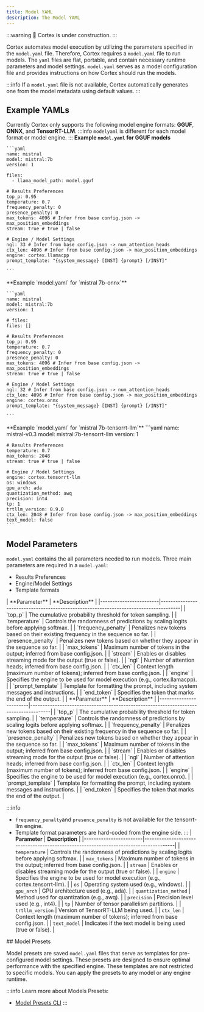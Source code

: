 ```yaml
---
title: Model YAML
description: The Model YAML
---
```



:::warning
🚧 Cortex is under construction.
:::

Cortex automates model execution by utilizing the parameters specified in the `model.yaml` file. Therefore, Cortex requires a `model.yaml` file to run models. The `yaml` files are flat, portable, and contain necessary runtime parameters and model settings. `model.yaml` serves as a model configuration file and provides instructions on how Cortex should run the models.

:::info
If a `model.yaml` file is not available, Cortex automatically generates one from the model metadata using default values.
:::

## Example YAMLs
Currently Cortex only supports the following model engine formats: **GGUF**, **ONNX**, and **TensorRT-LLM**.
:::info
`modelyaml` is different for each model format or model engine.
:::
<Tabs>
  <TabItem  value="GGUF" label="GGUF" default>
    **Example `model.yaml` for GGUF models**

    ```yaml
    name: mistral
    model: mistral:7b
    version: 1

    files:
      - llama_model_path: model.gguf

    # Results Preferences
    top_p: 0.95
    temperature: 0.7
    frequency_penalty: 0
    presence_penalty: 0
    max_tokens: 4096 # Infer from base config.json -> max_position_embeddings
    stream: true # true | false

    # Engine / Model Settings
    ngl: 33 # Infer from base config.json -> num_attention_heads
    ctx_len: 4096 # Infer from base config.json -> max_position_embeddings
    engine: cortex.llamacpp
    prompt_template: "{system_message} [INST] {prompt} [/INST]"

    ```
  </TabItem>
  <TabItem value="ONNX" label="ONNX">
    **Example `model.yaml` for `mistral 7b-onnx`**

    ```yaml
    name: mistral
    model: mistral:7b
    version: 1

    # files:
    files: []

    # Results Preferences
    top_p: 0.95
    temperature: 0.7
    frequency_penalty: 0
    presence_penalty: 0
    max_tokens: 4096 # Infer from base config.json -> max_position_embeddings
    stream: true # true | false

    # Engine / Model Settings
    ngl: 32 # Infer from base config.json -> num_attention_heads
    ctx_len: 4096 # Infer from base config.json -> max_position_embeddings
    engine: cortex.onnx
    prompt_template: "{system_message} [INST] {prompt} [/INST]"

    ```

  </TabItem>
  <TabItem value="TensorRT-LLM" label="TensorRT-LLM">
  **Example `model.yaml` for `mistral 7b-tensorrt-llm`**
  ```yaml
    name: mistral-v0.3
    model: mistral:7b-tensorrt-llm
    version: 1

    # Results Preferences
    temperature: 0.7
    max_tokens: 2048
    stream: true # true | false

    # Engine / Model Settings
    engine: cortex.tensorrt-llm
    os: windows
    gpu_arch: ada
    quantization_method: awq
    precision: int4
    tp: 1
    trtllm_version: 0.9.0
    ctx_len: 2048 # Infer from base config.json -> max_position_embeddings
    text_model: false
    ```
  </TabItem>
</Tabs>

## Model Parameters
`model.yaml` contains the all parameters needed to run models. Three main parameters are required in a `model.yaml`:
- Results Preferences
- Engine/Model Settings
- Template formats
<Tabs>
  <TabItem  value="GGUF" label="GGUF" default>
  | **Parameter**          | **Description**                                                                      |
  |------------------------|--------------------------------------------------------------------------------------|
  | `top_p`                | The cumulative probability threshold for token sampling.                             |
  | `temperature`          | Controls the randomness of predictions by scaling logits before applying softmax.    |
  | `frequency_penalty`    | Penalizes new tokens based on their existing frequency in the sequence so far.       |
  | `presence_penalty`     | Penalizes new tokens based on whether they appear in the sequence so far.            |
  | `max_tokens`           | Maximum number of tokens in the output; inferred from base config.json.              |
  | `stream`               | Enables or disables streaming mode for the output (true or false).                   |
  | `ngl`                  | Number of attention heads; inferred from base config.json.                           |
  | `ctx_len`              | Context length (maximum number of tokens); inferred from base config.json.           |
  | `engine`               | Specifies the engine to be used for model execution (e.g., cortex.llamacpp).         |
  | `prompt_template`      | Template for formatting the prompt, including system messages and instructions.      |
  | `end_token`            | Specifies the token that marks the end of the output.                                |

  </TabItem>
  <TabItem value="ONNX" label="ONNX">
  | **Parameter**          | **Description**                                                                      |
  |------------------------|--------------------------------------------------------------------------------------|
  | `top_p`                | The cumulative probability threshold for token sampling.                             |
  | `temperature`          | Controls the randomness of predictions by scaling logits before applying softmax.    |
  | `frequency_penalty`    | Penalizes new tokens based on their existing frequency in the sequence so far.       |
  | `presence_penalty`     | Penalizes new tokens based on whether they appear in the sequence so far.            |
  | `max_tokens`           | Maximum number of tokens in the output; inferred from base config.json.              |
  | `stream`               | Enables or disables streaming mode for the output (true or false).                   |
  | `ngl`                  | Number of attention heads; inferred from base config.json.                           |
  | `ctx_len`              | Context length (maximum number of tokens); inferred from base config.json.           |
  | `engine`               | Specifies the engine to be used for model execution (e.g., cortex.onnx).             |
  | `prompt_template`      | Template for formatting the prompt, including system messages and instructions.      |
  | `end_token`            | Specifies the token that marks the end of the output.                                |


  </TabItem>
  <TabItem value="TensorRT-LLM" label="TensorRT-LLM">

  :::info
  - `frequency_penalty`and `presence_penalty` is not available for the tensorrt-llm engine.
  - Template format parameters are hard-coded from the engine side.
  :::
  | **Parameter**          | **Description**                                                                      |
  |------------------------|--------------------------------------------------------------------------------------|
  | `temperature`          | Controls the randomness of predictions by scaling logits before applying softmax.     |
  | `max_tokens`           | Maximum number of tokens in the output; inferred from base config.json.               |
  | `stream`               | Enables or disables streaming mode for the output (true or false).                    |
  | `engine`               | Specifies the engine to be used for model execution (e.g., cortex.tensorrt-llm).      |
  | `os`                   | Operating system used (e.g., windows).                                               |
  | `gpu_arch`             | GPU architecture used (e.g., ada).                                                   |
  | `quantization_method`  | Method used for quantization (e.g., awq).                                            |
  | `precision`            | Precision level used (e.g., int4).                                                   |
  | `tp`                   | Number of tensor parallelism partitions.                                             |
  | `trtllm_version`       | Version of TensorRT-LLM being used.                                                  |
  | `ctx_len`              | Context length (maximum number of tokens); inferred from base config.json.            |
  | `text_model`           | Indicates if the text model is being used (true or false).                           |

  </TabItem>
</Tabs>
## Model Presets

Model presets are saved `model.yaml` files that serve as templates for pre-configured model settings. These presets are designed to ensure optimal performance with the specified engine.
These templates are not restricted to specific models. You can apply the presets to any model or any engine runtime.

:::info
Learn more about Models Presets:
- [Model Presets CLI](/docs/cli/presets)
:::
